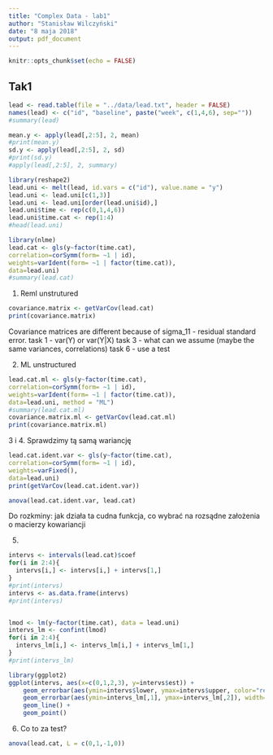 ```yaml
---
title: "Complex Data - lab1"
author: "Stanisław Wilczyński"
date: "8 maja 2018"
output: pdf_document
---
```


```r
knitr::opts_chunk$set(echo = FALSE)
```

## Tak1


```r
lead <- read.table(file = "../data/lead.txt", header = FALSE)
names(lead) <- c("id", "baseline", paste("week", c(1,4,6), sep=""))
#summary(lead)
```

```r
mean.y <- apply(lead[,2:5], 2, mean)
#print(mean.y)
sd.y <- apply(lead[,2:5], 2, sd)
#print(sd.y)
#apply(lead[,2:5], 2, summary)
```

```r
library(reshape2)
lead.uni <- melt(lead, id.vars = c("id"), value.name = "y")
lead.uni <- lead.uni[c(1,3)]
lead.uni <- lead.uni[order(lead.uni$id),]
lead.uni$time <- rep(c(0,1,4,6))
lead.uni$time.cat <- rep(1:4)
#head(lead.uni)
```


```r
library(nlme)
lead.cat <- gls(y~factor(time.cat),
correlation=corSymm(form= ~1 | id),
weights=varIdent(form= ~1 | factor(time.cat)),
data=lead.uni)
#summary(lead.cat)
```


1. Reml unstrutured
```r
covariance.matrix <- getVarCov(lead.cat)
print(covariance.matrix)
```



Covariance matrices are different because of sigma_11 - residual standard error.
task 1 - var(Y) or var(Y|X)
task 3 - what can we assume (maybe the same variances, correlations)
task 6 - use a test

2. ML unstructured
```r
lead.cat.ml <- gls(y~factor(time.cat),
correlation=corSymm(form= ~1 | id),
weights=varIdent(form= ~1 | factor(time.cat)),
data=lead.uni, method = "ML")
#summary(lead.cat.ml)
covariance.matrix.ml <- getVarCov(lead.cat.ml)
print(covariance.matrix.ml)
```

3 i 4.
Sprawdzimy tą samą wariancję

```r
lead.cat.ident.var <- gls(y~factor(time.cat),
correlation=corSymm(form= ~1 | id),
weights=varFixed(),
data=lead.uni)
print(getVarCov(lead.cat.ident.var))
```


```r
anova(lead.cat.ident.var, lead.cat)
```

Do rozkminy: jak działa ta cudna funkcja, co wybrać na rozsądne założenia o macierzy kowariancji

5. 

```r
intervs <- intervals(lead.cat)$coef
for(i in 2:4){
  intervs[i,] <- intervs[i,] + intervs[1,]
}
#print(intervs)
intervs <- as.data.frame(intervs)
#print(intervs)


lmod <- lm(y~factor(time.cat), data = lead.uni)
intervs_lm <- confint(lmod)
for(i in 2:4){
  intervs_lm[i,] <- intervs_lm[i,] + intervs_lm[1,]
}
#print(intervs_lm)
```

```r
library(ggplot2)
ggplot(intervs, aes(x=c(0,1,2,3), y=intervs$est)) + 
    geom_errorbar(aes(ymin=intervs$lower, ymax=intervs$upper, color="red"), width=.1) +
    geom_errorbar(aes(ymin=intervs_lm[,1], ymax=intervs_lm[,2]), width=.1) +
    geom_line() +
    geom_point()
```
6. Co to za test?

```r
anova(lead.cat, L = c(0,1,-1,0))
```

